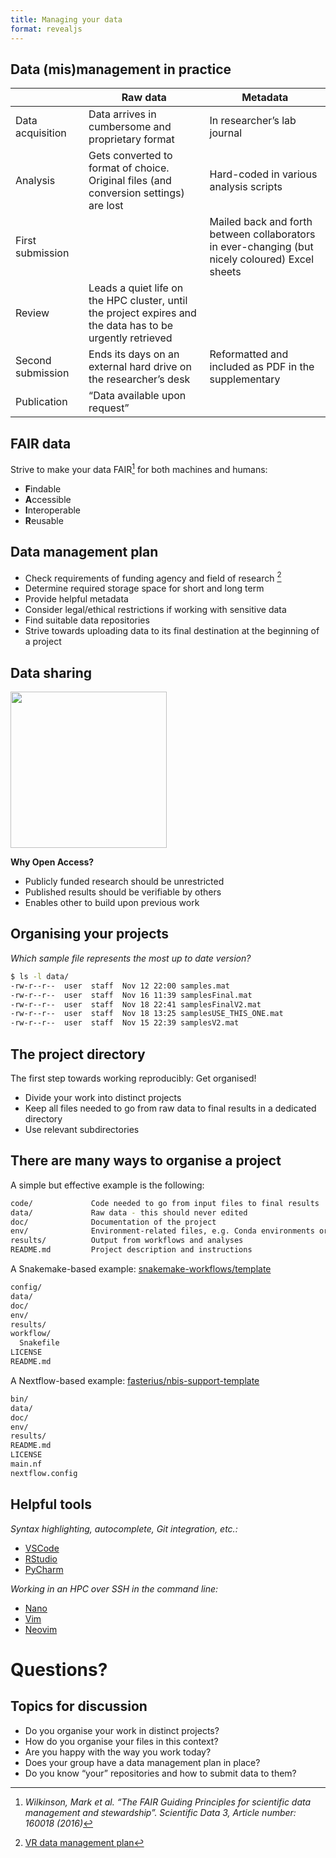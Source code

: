 ```yaml
---
title: Managing your data
format: revealjs
---
```


## Data (mis)management in practice {.smaller}

|                             | [Raw data]{.green}                | [Metadata]{.green} |
| -----------------           | --------------------------- | --------------------------- |
| [Data acquisition]{.green}  | Data arrives in cumbersome and proprietary format | In researcher's lab journal |
| [Analysis]{.green}          | Gets converted to format of choice. Original files (and conversion settings) are lost | Hard-coded in various analysis scripts |
| [First submission]{.green}  | | Mailed back and forth between collaborators in ever-changing (but nicely coloured) Excel sheets |
| [Review]{.green}            | Leads a quiet life on the HPC cluster, until the project expires and the data has to be urgently retrieved | |
| [Second submission]{.green} | Ends its days on an external hard drive on the researcher's desk | Reformatted and included as PDF in the supplementary |
| [Publication]{.green}       | "Data available upon request" | |

## FAIR data

Strive to make your data FAIR^[_Wilkinson, Mark et al. "The FAIR Guiding
Principles for scientific data management and stewardship". Scientific Data 3,
Article number: 160018 (2016)_] for both machines and humans:

- [**F**]{.green}indable
- [**A**]{.green}ccessible
- [**I**]{.green}nteroperable
- [**R**]{.green}eusable

## Data management plan

::: {.incremental}
- Check [requirements of funding agency]{.green} and field of research
  ^[[VR data management plan](https://www.vr.se/english/calls-and-decisions/grant-terms-and-conditions/data-management-plan.html)]
- Determine [required storage]{.green} space for short and long term
- Provide [helpful metadata]{.green}
- Consider legal/ethical restrictions if working with [sensitive data]{.green}
- Find suitable [data repositories]{.green}
- Strive towards uploading data to its final destination at the [beginning of a
  project]{.green}
:::

## Data sharing

![](https://www.openaccess.nl/sites/www.openaccess.nl/files/documenten/open-access-logo-png-transparent.png){height=250 fig-align=center}

**Why Open Access?**

- Publicly funded research should be [unrestricted]{.green}
- Published results should be [verifiable by others]{.green}
- Enables other to [build upon previous work]{.green}

## Organising your projects

_Which sample file represents the most up to date version?_

```bash
$ ls -l data/
-rw-r--r--  user  staff  Nov 12 22:00 samples.mat
-rw-r--r--  user  staff  Nov 16 11:39 samplesFinal.mat
-rw-r--r--  user  staff  Nov 18 22:41 samplesFinalV2.mat
-rw-r--r--  user  staff  Nov 18 13:25 samplesUSE_THIS_ONE.mat
-rw-r--r--  user  staff  Nov 15 22:39 samplesV2.mat
```

## The project directory

The first step towards working reproducibly: [Get organised!]{.green}

::: {.incremental}
- Divide your work into [distinct projects]{.green}
- Keep all files needed to go from raw data to final results in a dedicated
  directory
- Use [relevant subdirectories]{.green}
:::

## There are many ways to organise a project

::: {.r-stack}

::: {.fragment fragment-index=1}
::: {.fragment .fade-out fragment-index=2}
A simple but effective example is the following:
```bash
code/             Code needed to go from input files to final results
data/             Raw data - this should never edited
doc/              Documentation of the project
env/              Environment-related files, e.g. Conda environments or Dockerfiles
results/          Output from workflows and analyses
README.md         Project description and instructions
```
:::
:::

::: {.fragment fragment-index=2}
::: {.fragment .fade-out fragment-index=3}
A Snakemake-based example: [snakemake-workflows/template](https://github.com/snakemake-workflows/snakemake-workflow-template)
```bash
config/
data/
doc/
env/
results/
workflow/
  Snakefile
LICENSE
README.md
```
:::
:::

::: {.fragment fragment-index=3}
A Nextflow-based example: [fasterius/nbis-support-template](https://github.com/fasterius/nbis-support-template)
```bash
bin/
data/
doc/
env/
results/
README.md
LICENSE
main.nf
nextflow.config
```
:::

:::

## Helpful tools

::: {.fragment}
*Syntax highlighting, autocomplete, Git integration, etc.:*

- [VSCode](https://code.visualstudio.com/)
- [RStudio](https://rstudio.com/)
- [PyCharm](https://www.jetbrains.com/pycharm/)
:::

::: {.fragment}
*Working in an HPC over SSH in the command line:*

- [Nano](https://www.nano-editor.org/)
- [Vim](https://www.vim.org/)
- [Neovim](https://neovim.io/)
:::

# Questions?

## Topics for discussion

- Do you organise your work in distinct projects?
- How do you organise your files in this context?
- Are you happy with the way you work today?
- Does your group have a data management plan in place?
- Do you know "your" repositories and how to submit data to them?
